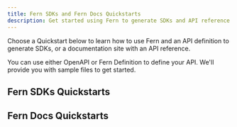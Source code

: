 ---
title: Fern SDKs and Fern Docs Quickstarts
description: Get started using Fern to generate SDKs and API reference documentation from OpenAPI or Fern Definition files.
---

Choose a Quickstart below to learn how to use Fern and an API definition to generate SDKs, or a documentation site with an API reference.

You can use either OpenAPI or Fern Definition to define your API. We'll provide you with sample files to get started.

## Fern SDKs Quickstarts

<Cards>
  <Card
    title='Quickstart with OpenAPI'
    icon='code'
    href='/fern-sd-ks/quickstarts/openapi'
  />
  <Card
    title='Quickstart with Fern Definition'
    icon='code'
    href='/fern-sd-ks/quickstarts/ferndef'
  />
</Cards>

## Fern Docs Quickstarts
<Cards>
  <Card
    title='Quickstart with OpenAPI'
    icon='book'
    href='/fern-docs/quickstarts/openapi'
  />
  <Card
    title='Quickstart with Fern Definition'
    icon='book'
    href='/fern-docs/quickstarts/ferndef'
  />
</Cards>